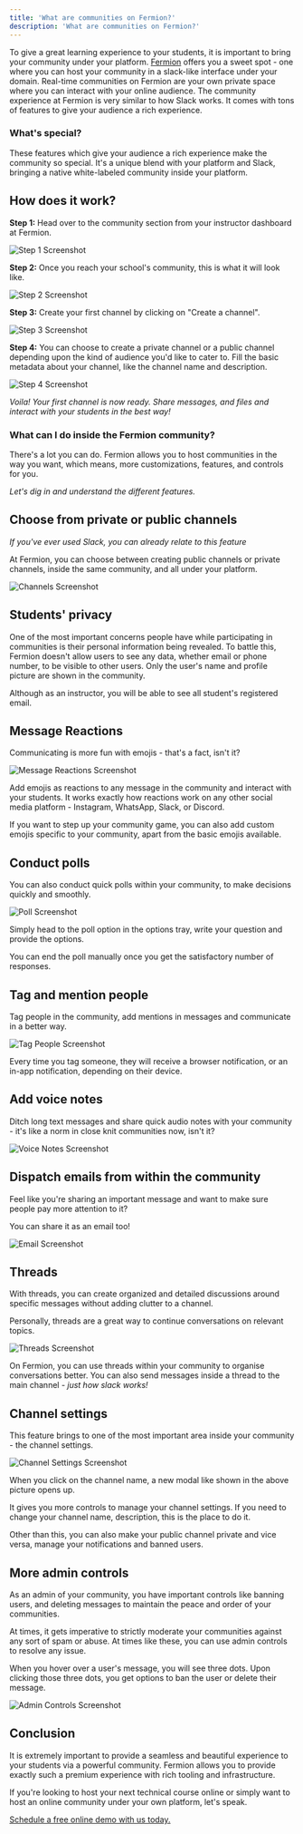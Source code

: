 ```yaml
---
title: 'What are communities on Fermion?'
description: 'What are communities on Fermion?'
---
```



To give a great learning experience to your students, it is important to bring your community under your platform. [Fermion](https://fermion.app/) offers you a sweet spot - one where you can host your community in a slack-like interface under your domain. Real-time communities on Fermion are your own private space where you can interact with your online audience. The community experience at Fermion is very similar to how Slack works. It comes with tons of features to give your audience a rich experience.

### What's special?

These features which give your audience a rich experience make the community so special. It's a unique blend with your platform and Slack, bringing a native white-labeled community inside your platform.


## How does it work?

**Step 1:** Head over to the community section from your instructor dashboard at Fermion.

![Step 1 Screenshot](https://codedamn-blog.s3.amazonaws.com/wp-content/uploads/2024/09/20160408/Screenshot-2024-09-20-at-4.04.01%E2%80%AFPM-1024x483.png)

**Step 2:** Once you reach your school's community, this is what it will look like.

![Step 2 Screenshot](https://codedamn-blog.s3.amazonaws.com/wp-content/uploads/2024/09/20160459/Screenshot-2024-09-20-at-4.04.52%E2%80%AFPM-1024x573.png)

**Step 3:** Create your first channel by clicking on "Create a channel".

![Step 3 Screenshot](https://codedamn-blog.s3.amazonaws.com/wp-content/uploads/2024/09/20160800/Screenshot-2024-09-20-at-4.07.54%E2%80%AFPM-1024x572.png)

**Step 4:** You can choose to create a private channel or a public channel depending upon the kind of audience you'd like to cater to. Fill the basic metadata about your channel, like the channel name and description.

![Step 4 Screenshot](https://codedamn-blog.s3.amazonaws.com/wp-content/uploads/2024/09/20162013/Screenshot-2024-09-20-at-4.20.06%E2%80%AFPM-1024x556.png)

*Voila! Your first channel is now ready. Share messages, and files and interact with your students in the best way!*

### What can I do inside the Fermion community?

There's a lot you can do. Fermion allows you to host communities in the way you want, which means, more customizations, features, and controls for you.

*Let's dig in and understand the different features.*

## Choose from private or public channels

*If you've ever used Slack, you can already relate to this feature*

At Fermion, you can choose between creating public channels or private channels, inside the same community, and all under your platform.

![Channels Screenshot](https://codedamn-blog.s3.amazonaws.com/wp-content/uploads/2024/09/20163853/Screenshot-2024-09-20-at-4.38.47%E2%80%AFPM-1024x556.png)

## Students' privacy

One of the most important concerns people have while participating in communities is their personal information being revealed. To battle this, Fermion doesn't allow users to see any data, whether email or phone number, to be visible to other users. Only the user's name and profile picture are shown in the community.

Although as an instructor, you will be able to see all student's registered email.

## Message Reactions

Communicating is more fun with emojis - that's a fact, isn't it?

![Message Reactions Screenshot](https://codedamn-blog.s3.amazonaws.com/wp-content/uploads/2024/09/20164428/Screenshot-2024-09-20-at-4.44.20%E2%80%AFPM-1024x319.png)

Add emojis as reactions to any message in the community and interact with your students. It works exactly how reactions work on any other social media platform - Instagram, WhatsApp, Slack, or Discord.

If you want to step up your community game, you can also add custom emojis specific to your community, apart from the basic emojis available.

## Conduct polls

You can also conduct quick polls within your community, to make decisions quickly and smoothly.

![Poll Screenshot](https://codedamn-blog.s3.amazonaws.com/wp-content/uploads/2024/09/20170225/Screenshot-2024-09-20-at-5.02.19%E2%80%AFPM-1024x417.png)

Simply head to the poll option in the options tray, write your question and provide the options.

You can end the poll manually once you get the satisfactory number of responses.

## Tag and mention people

Tag people in the community, add mentions in messages and communicate in a better way.

![Tag People Screenshot](https://codedamn-blog.s3.amazonaws.com/wp-content/uploads/2024/09/20170840/Screenshot-2024-09-20-at-5.08.33%E2%80%AFPM-1024x417.png)

Every time you tag someone, they will receive a browser notification, or an in-app notification, depending on their device.

## Add voice notes

Ditch long text messages and share quick audio notes with your community - it's like a norm in close knit communities now, isn't it?

![Voice Notes Screenshot](https://codedamn-blog.s3.amazonaws.com/wp-content/uploads/2024/09/20172238/Screenshot-2024-09-20-at-5.22.31%E2%80%AFPM-1024x571.png)

## Dispatch emails from within the community

Feel like you're sharing an important message and want to make sure people pay more attention to it?

You can share it as an email too!

![Email Screenshot](https://codedamn-blog.s3.amazonaws.com/wp-content/uploads/2024/09/20173206/Screenshot-2024-09-20-at-5.31.59%E2%80%AFPM-1024x479.png)

## Threads

With threads, you can create organized and detailed discussions around specific messages without adding clutter to a channel.

Personally, threads are a great way to continue conversations on relevant topics.

![Threads Screenshot](https://codedamn-blog.s3.amazonaws.com/wp-content/uploads/2024/09/20173932/Screenshot-2024-09-20-at-5.39.27%E2%80%AFPM-1024x575.png)

On Fermion, you can use threads within your community to organise conversations better. You can also send messages inside a thread to the main channel - *just how slack works!*

## Channel settings

This feature brings to one of the most important area inside your community - the channel settings.

![Channel Settings Screenshot](https://codedamn-blog.s3.amazonaws.com/wp-content/uploads/2024/09/20174847/Screenshot-2024-09-20-at-5.48.40%E2%80%AFPM-1024x501.png)

When you click on the channel name, a new modal like shown in the above picture opens up.

It gives you more controls to manage your channel settings. If you need to change your channel name, description, this is the place to do it.

Other than this, you can also make your public channel private and vice versa, manage your notifications and banned users.

## More admin controls

As an admin of your community, you have important controls like banning users, and deleting messages to maintain the peace and order of your communities.

At times, it gets imperative to strictly moderate your communities against any sort of spam or abuse. At times like these, you can use admin controls to resolve any issue.

When you hover over a user's message, you will see three dots. Upon clicking those three dots, you get options to ban the user or delete their message.

![Admin Controls Screenshot](https://codedamn-blog.s3.amazonaws.com/wp-content/uploads/2024/09/20175625/Screenshot-2024-09-20-at-5.56.18%E2%80%AFPM-1024x501.png)

## Conclusion

It is extremely important to provide a seamless and beautiful experience to your students via a powerful community. Fermion allows you to provide exactly such a premium experience with rich tooling and infrastructure.

If you're looking to host your next technical course online or simply want to host an online community under your own platform, let's speak.

[Schedule a free online demo with us today.](https://sales.fermion.app/demo-call)
